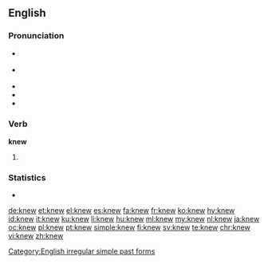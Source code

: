 {{slim-wikipedia|dab=knew}}
==English==

===Pronunciation===
* {{a|RP}} {{IPA|/ˈnjuː/}}
* {{a|US}} {{IPA|/ˈnuː/}}
* {{audio|en-us-knew.ogg|Audio (US)|lang=en}}
* {{rhymes|uː}}
* {{homophones|lang=en|new}}

===Verb===
'''knew'''

# {{en-simple past of|know}}

===Statistics===
* {{rank|mind|heart|going|205|knew|seen|better|name}}

[[Category:English irregular simple past forms]]

[[de:knew]]
[[et:knew]]
[[el:knew]]
[[es:knew]]
[[fa:knew]]
[[fr:knew]]
[[ko:knew]]
[[hy:knew]]
[[id:knew]]
[[it:knew]]
[[ku:knew]]
[[li:knew]]
[[hu:knew]]
[[ml:knew]]
[[my:knew]]
[[nl:knew]]
[[ja:knew]]
[[oc:knew]]
[[pl:knew]]
[[pt:knew]]
[[simple:knew]]
[[fi:knew]]
[[sv:knew]]
[[te:knew]]
[[chr:knew]]
[[vi:knew]]
[[zh:knew]]